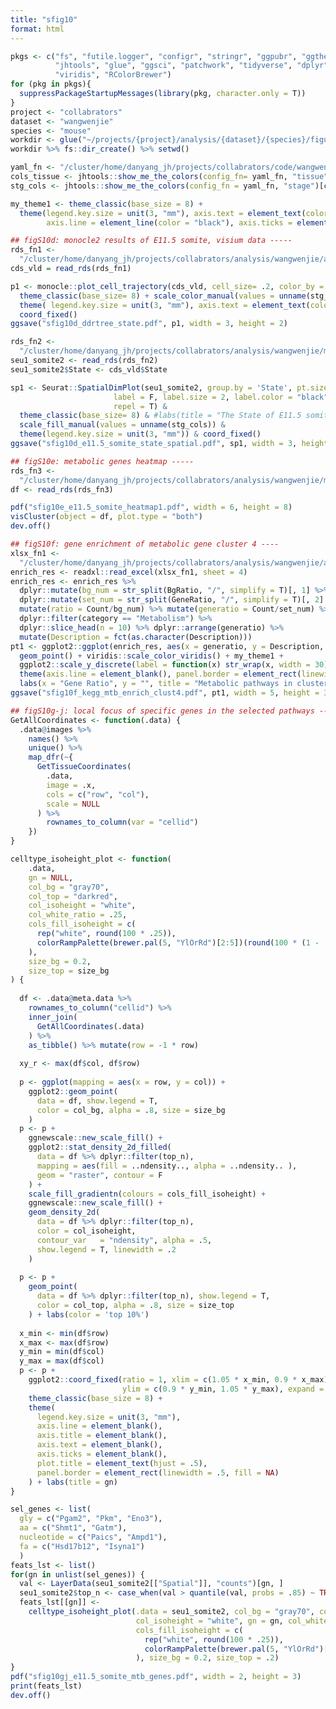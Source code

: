 ```yaml
---
title: "sfig10"
format: html
---
```


```r

pkgs <- c("fs", "futile.logger", "configr", "stringr", "ggpubr", "ggthemes", 
          "jhtools", "glue", "ggsci", "patchwork", "tidyverse", "dplyr", "Seurat", 
          "viridis", "RColorBrewer")  
for (pkg in pkgs){
  suppressPackageStartupMessages(library(pkg, character.only = T))
}
project <- "collabrators"
dataset <- "wangwenjie"
species <- "mouse"
workdir <- glue("~/projects/{project}/analysis/{dataset}/{species}/figures/sfig10")
workdir %>% fs::dir_create() %>% setwd()

yaml_fn <- "/cluster/home/danyang_jh/projects/collabrators/code/wangwenjie/mouse/figures/configs.yaml"
cols_tissue <- jhtools::show_me_the_colors(config_fn= yaml_fn, "tissue")
stg_cols <- jhtools::show_me_the_colors(config_fn = yaml_fn, "stage")[c("CS12", "CS14", "CS18")]

my_theme1 <- theme_classic(base_size = 8) + 
  theme(legend.key.size = unit(3, "mm"), axis.text = element_text(color = "black"), 
        axis.line = element_line(color = "black"), axis.ticks = element_line(color = "black"))

## figS10d: monocle2 results of E11.5 somite, visium data -----
rds_fn1 <- 
  "/cluster/home/danyang_jh/projects/collabrators/analysis/wangwenjie/align_new/mtb_new/pseudotime/cds_vld.rds"
cds_vld = read_rds(rds_fn1)

p1 <- monocle::plot_cell_trajectory(cds_vld, cell_size= .2, color_by = "State") + 
  theme_classic(base_size= 8) + scale_color_manual(values = unname(stg_cols)) + 
  theme( legend.key.size = unit(3, "mm"), axis.text = element_text(color = "black")) + 
  coord_fixed()
ggsave("sfig10d_ddrtree_state.pdf", p1, width = 3, height = 2)

rds_fn2 <- 
  "/cluster/home/danyang_jh/projects/collabrators/analysis/wangwenjie/mouse/figures/rds/fig5d_mouse_e11.5_gene_seu1_somite2.rds"
seu1_somite2 <- read_rds(rds_fn2)
seu1_somite2$State <- cds_vld$State

sp1 <- Seurat::SpatialDimPlot(seu1_somite2, group.by = 'State', pt.size.factor = 2,
                       label = F, label.size = 2, label.color = "black", label.box = F,
                       repel = T) & 
  theme_classic(base_size= 8) & #labs(title = "The State of E11.5 somite") &
  scale_fill_manual(values = unname(stg_cols)) & 
  theme(legend.key.size = unit(3, "mm")) & coord_fixed()
ggsave("sfig10d_e11.5_somite_state_spatial.pdf", sp1, width = 3, height = 2)

## figS10e: metabolic genes heatmap -----
rds_fn3 <- 
  "/cluster/home/danyang_jh/projects/collabrators/analysis/wangwenjie/mouse/figures/rds/sfig10e_e11.5_somite_htp_df.rds"
df <- read_rds(rds_fn3)

pdf("sfig10e_e11.5_somite_heatmap1.pdf", width = 6, height = 8)
visCluster(object = df, plot.type = "both")
dev.off()

## figS10f: gene enrichment of metabolic gene cluster 4 ----
xlsx_fn1 <- 
  "/cluster/home/danyang_jh/projects/collabrators/analysis/wangwenjie/align_new/mtb_new/pseudotime_250116/mtb_gene_4clusters/enrich_kegg_res_lst.xlsx"
enrich_res <- readxl::read_excel(xlsx_fn1, sheet = 4)
enrich_res <- enrich_res %>% 
  dplyr::mutate(bg_num = str_split(BgRatio, "/", simplify = T)[, 1] %>% as.numeric()) %>% 
  dplyr::mutate(set_num = str_split(GeneRatio, "/", simplify = T)[, 2] %>% as.numeric()) %>% 
  mutate(ratio = Count/bg_num) %>% mutate(generatio = Count/set_num) %>% 
  dplyr::filter(category == "Metabolism") %>% 
  dplyr::slice_head(n = 10) %>% dplyr::arrange(generatio) %>% 
  mutate(Description = fct(as.character(Description)))
pt1 <- ggplot2::ggplot(enrich_res, aes(x = generatio, y = Description, color = -log10(p.adjust), size = Count)) + 
  geom_point() + viridis::scale_color_viridis() + my_theme1 + 
  ggplot2::scale_y_discrete(label = function(x) str_wrap(x, width = 30)) + 
  theme(axis.line = element_blank(), panel.border = element_rect(linewidth = .5, fill = NA, color = "black")) + 
  labs(x = "Gene Ratio", y = "", title = "Metabolic pathways in cluster4")
ggsave("sfig10f_kegg_mtb_enrich_clust4.pdf", pt1, width = 5, height = 3)

## figS10g-j: local focus of specific genes in the selected pathways -----
GetAllCoordinates <- function(.data) {
  .data@images %>%
    names() %>%
    unique() %>%
    map_dfr(~{
      GetTissueCoordinates(
        .data,
        image = .x,
        cols = c("row", "col"),
        scale = NULL
      ) %>%
        rownames_to_column(var = "cellid")
    })
}

celltype_isoheight_plot <- function(
    .data, 
    gn = NULL, 
    col_bg = "gray70",
    col_top = "darkred",
    col_isoheight = "white",
    col_white_ratio = .25,
    cols_fill_isoheight = c(
      rep("white", round(100 * .25)),
      colorRampPalette(brewer.pal(5, "YlOrRd")[2:5])(round(100 * (1 - .25)))
    ),
    size_bg = 0.2,
    size_top = size_bg
) {
  
  df <- .data@meta.data %>%
    rownames_to_column("cellid") %>%
    inner_join(
      GetAllCoordinates(.data)
    ) %>%
    as_tibble() %>% mutate(row = -1 * row)
  
  xy_r <- max(df$col, df$row)
  
  p <- ggplot(mapping = aes(x = row, y = col)) +
    ggplot2::geom_point(
      data = df, show.legend = T, 
      color = col_bg, alpha = .8, size = size_bg
    )
  p <- p +
    ggnewscale::new_scale_fill() +
    ggplot2::stat_density_2d_filled(
      data = df %>% dplyr::filter(top_n),
      mapping = aes(fill = ..ndensity.., alpha = ..ndensity.. ),
      geom = "raster", contour = F
    ) +
    scale_fill_gradientn(colours = cols_fill_isoheight) + 
    ggnewscale::new_scale_fill() +
    geom_density_2d(
      data = df %>% dplyr::filter(top_n),
      color = col_isoheight, 
      contour_var	= "ndensity", alpha = .5, 
      show.legend = T, linewidth = .2
    )
  
  p <- p +
    geom_point(
      data = df %>% dplyr::filter(top_n), show.legend = T, 
      color = col_top, alpha = .8, size = size_top
    ) + labs(color = 'top 10%')
  
  x_min <- min(df$row)
  x_max <- max(df$row)
  y_min = min(df$col)
  y_max = max(df$col)
  p <- p +
    ggplot2::coord_fixed(ratio = 1, xlim = c(1.05 * x_min, 0.9 * x_max), 
                         ylim = c(0.9 * y_min, 1.05 * y_max), expand = F) +
    theme_classic(base_size = 8) + 
    theme(
      legend.key.size = unit(3, "mm"), 
      axis.line = element_blank(), 
      axis.title = element_blank(), 
      axis.text = element_blank(), 
      axis.ticks = element_blank(), 
      plot.title = element_text(hjust = .5), 
      panel.border = element_rect(linewidth = .5, fill = NA)
    ) + labs(title = gn)
}

sel_genes <- list(
  gly = c("Pgam2", "Pkm", "Eno3"), 
  aa = c("Shmt1", "Gatm"), 
  nucleotide = c("Paics", "Ampd1"), 
  fa = c("Hsd17b12", "Isyna1")
  )
feats_lst <- list()
for(gn in unlist(sel_genes)) {
  val <- LayerData(seu1_somite2[["Spatial"]], "counts")[gn, ]
  seu1_somite2$top_n <- case_when(val > quantile(val, probs = .85) ~ TRUE, TRUE ~ FALSE)
  feats_lst[[gn]] <- 
    celltype_isoheight_plot(.data = seu1_somite2, col_bg = "gray70", col_top = "darkred", 
                            col_isoheight = "white", gn = gn, col_white_ratio = .25,
                            cols_fill_isoheight = c(
                              rep("white", round(100 * .25)),
                              colorRampPalette(brewer.pal(5, "YlOrRd")[2:5])(round(100 * (1 - .25)))
                            ), size_bg = 0.2, size_top = .2)
}
pdf("sfig10gj_e11.5_somite_mtb_genes.pdf", width = 2, height = 3)
print(feats_lst)
dev.off()









```
